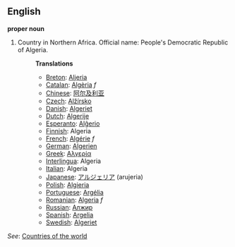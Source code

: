 ==English==

'''proper noun'''

# Country in Northern Africa. Official name: People's Democratic Republic of Algeria.
#:'''Translations'''
#:*[[Breton]]: [[Aljeria]]
#:*[[Catalan]]: [[Algèria]] ''f''
#:*[[Chinese]]: [[阿尔及利亚]]
#:*[[Czech]]: [[Alžírsko]]
#:*[[Danish]]: [[Algeriet]]
#:*[[Dutch]]: [[Algerije]]
#:*[[Esperanto]]: [[Alĝerio]]
#:*[[Finnish]]: Algeria
#:*[[French]]: [[Algérie]] ''f''
#:*[[German]]: [[Algerien]]
#:*[[Greek]]: [[Αλγερία]]
#:*[[Interlingua]]: Algeria
#:*[[Italian]]: Algeria
#:*[[Japanese]]: [[アルジェリア]] (arujeria)
#:*[[Polish]]: [[Algieria]]
#:*[[Portuguese]]: [[Argélia]]
#:*[[Romanian]]: [[Algeria]] ''f''
#:*[[Russian]]: [[Алжир]]
#:*[[Spanish]]: [[Argelia]]
#:*[[Swedish]]: [[Algeriet]]

''See'': [[Countries of the world]]